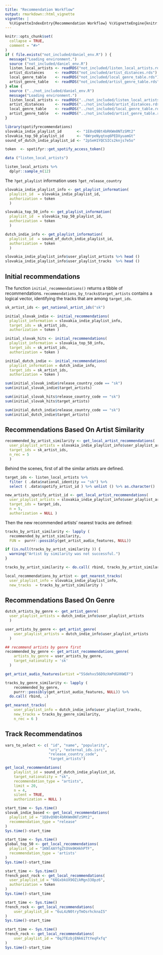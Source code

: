 ```yaml
---
title: "Recommendation Workflow"
output: rmarkdown::html_vignette
vignette: |
  %\VignetteIndexEntry{Recommendation Workflow} %\VignetteEngine{knitr::knitr} %\VignetteEncoding{UTF-8}
---
```


```r
knitr::opts_chunk$set(
  collapse = TRUE,
  comment = "#>"
)
if ( file.exists("not_included/daniel_env.R") ) {
  message("Loading environment.")
  source ("not_included/daniel_env.R")
  listen_local_artists <- readRDS("not_included/listen_local_artists.rds")
  artist_distances     <- readRDS("not_included/artist_distances.rds")
  local_genre_table    <- readRDS("not_included/local_genre_table.rds")
  artist_genre_table   <- readRDS("not_included/artist_genre_table.rds")
} else {
  source ("../not_included/daniel_env.R")
  message("Loading environment.")
  listen_local_artists <- readRDS("../not_included/listen_local_artists.rds")
  artist_distances     <- readRDS("../not_included/artist_distances.rds")
  local_genre_table    <- readRDS("../not_included/local_genre_table.rds")
  artist_genre_table   <- readRDS("../not_included/artist_genre_table.rds")
}
```

```r
library(spotifyrecommendations)
slovakia_indie_playlist_id       <- "1E8vQ9Bt4bRKWm0NTzSMt2"
slovakia_top_50_playlist_id      <- "6WrpeNyqtoq6PEDXyuamGt"
sound_of_dutch_indie_playlist_id <- "2pSeH1YQCSICs2knjs7e5o"

token  <- spotifyr::get_spotify_access_token()
```


```r
data ("listen_local_artists")

listen_local_artists %>%
  dplyr::sample_n(12)
```

The `?get_playlist` information uses `?get_release_country`

```r

slovakia_indie_playlist_info <- get_playlist_information(
  playlist_id  = slovakia_indie_playlist_id, 
  authorization = token
  )

slovakia_top_50_info <- get_playlist_information(
  playlist_id  = slovakia_top_50_playlist_id, 
  authorization = token
  )

dutch_indie_info <- get_playlist_information(
  playlist_id  = sound_of_dutch_indie_playlist_id, 
  authorization = token
  )

slovakia_indie_playlist_info$user_playlist_artists %>% head ()
slovakia_indie_playlist_info$user_playlist_tracks  %>% head ()
```

## Initial recommendations 

The function `initial_recommendations()` returns a tibble of recommendations. `recommendations_by_tracks$target_artists` contains a logical vector, identifying the tracks that are among `target_ids`.

```r

sk_artist_ids <- get_national_artist_ids("sk")

initial_slovak_indie <- initial_recommendations(
  playlist_information = slovakia_indie_playlist_info, 
  target_ids = sk_artist_ids, 
  authorization = token )

initial_slovak_hits <- initial_recommendations(
  playlist_information = slovakia_top_50_info, 
  target_ids = sk_artist_ids, 
  authorization = token )

initial_dutch_indie <- initial_recommendations(
  playlist_information = dutch_indie_info, 
  target_ids = sk_artist_ids, 
  authorization = token )
```


```r
sum(initial_slovak_indie$release_country_code == "sk")
sum(initial_slovak_indie$target_artists)
```



```r
sum(initial_slovak_hits$release_country_code == "sk")
sum(initial_slovak_hits$target_artists)
```



```r
sum(initial_dutch_indie$release_country_code == "sk")
sum(initial_dutch_indie$target_artists)
```

## Recommendations Based On Artist Similarity

```r
recommended_by_artist_similarity <- get_local_artist_recommendations(
  user_playlist_artists = slovakia_indie_playlist_info$user_playlist_artists$id,
  target_ids = sk_artist_ids,
  n_rec = 5
  )
```

Behind the scenes, first of all the similar artists are defined.

```r

target_ids <- listen_local_artists %>%
  filter ( .data$national_identity == "sk") %>%
  select ( .data$spotify_artist_id ) %>% unlist () %>% as.character()

new_artists_spotify_artist_id <- get_local_artist_recommendations(
  user_playlist_artists = slovakia_indie_playlist_info$user_playlist_artists$id,
  target_ids = target_ids,
  n = 5,
  authorization = NULL )
```

Then the new recommended artists' nearest tracks are defined:

```r
tracks_by_artist_similarity <- lapply ( 
  recommended_by_artist_similarity,
  FUN =  purrr::possibly(get_artist_audio_features, NULL))

if (is.null(tracks_by_artist_similarity )) {
  warning("Artist by similarity was not successful.")
}

tracks_by_artist_similarity <- do.call( rbind, tracks_by_artist_similarity  )

local_recommendations_by_artist <- get_nearest_tracks(
  user_playlist_info = slovakia_indie_playlist_info,
  new_tracks  = tracks_by_artist_similarity )
```

## Recommendations Based On Genre

```r

dutch_artists_by_genre <- get_artist_genre(
  user_playlist_artists = dutch_indie_info$user_playlist_artists
  )

user_artists_by_genre <- get_artist_genre(
    user_playlist_artists = dutch_indie_info$user_playlist_artists
  )

## recommend artists by genre first
recommended_by_genre <- get_artist_recommendations_genre(
    artists_by_genre = user_artists_by_genre,
    target_nationality = 'sk'
  )

get_artist_audio_features(artist ="5Sdehxs56D9zXmPdGXKWEF")

tracks_by_genre_similarity <- lapply (
    recommended_by_genre,
    purrr::possibly(get_artist_audio_features, NULL)) %>%
  do.call( rbind, .)

get_nearest_tracks(
    user_playlist_info = dutch_indie_info$user_playlist_tracks,
    new_tracks = tracks_by_genre_similarity,
    n_rec = 6 )
```


## Track Recommendatinos

```r
vars_to_select <- c( "id", "name", "popularity", 
                    "uri", "external_ids.isrc",
                    "release_country_code", 
                    "target_artists")

get_local_recommendations(
    playlist_id = sound_of_dutch_indie_playlist_id,
    target_nationality = "sk",
    recommendation_type = "artists",
    limit = 20,
    n = 4,
    silent = TRUE,
    authorization = NULL )
```
```r
start_time <- Sys.time()
slovak_indie_based <- get_local_recommendations(
  playlist_id = "1E8vQ9Bt4bRKWm0NTzSMt2",
  recommendation_type = "release"
)
Sys.time()-start_time
```


```r
start_time <- Sys.time()
global_top_50 <- get_local_recommendations(
  playlist_id = "1KNl4AYfgZtOVm9KHkhPTF",
  recommendation_type = 'artists' 
)
Sys.time()-start_time
```


```r
start_time <- Sys.time()
french_post_rock <- get_local_recommendations(
  user_playlist_id = "66GxbkUX9OZikMgn338pz6", 
  authorization = token 
)
Sys.time()-start_time
```

```r
start_time <- Sys.time()
french_rock <- get_local_recommendations(
    user_playlist_id = "6uL4zN0tryTmOsrhcknaIS"
)
Sys.time()-start_time
```


```r
start_time <- Sys.time()
french_rock <- get_local_recommendations(
    user_playlist_id = "0qJTEzbjENk61TtYeqFxfq"
)
Sys.time()-start_time
```
